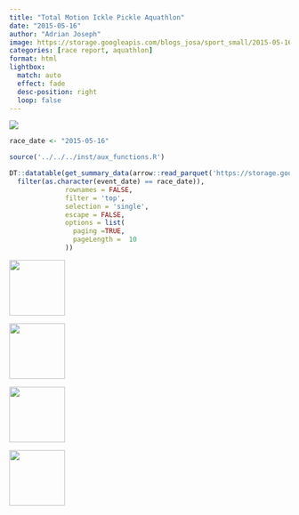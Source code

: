 ```yaml
---
title: "Total Motion Ickle Pickle Aquathlon"
date: "2015-05-16"
author: "Adrian Joseph"
image: https://storage.googleapis.com/blogs_josa/sport_small/2015-05-16_TOTAL_MOTION_ICKLE_PICKLE_AQUATHLON/img/00.png
categories: [race report, aquathlon]
format: html
lightbox:
  match: auto
  effect: fade
  desc-position: right
  loop: false
---
```


![](https://storage.googleapis.com/blogs_josa/sport_small/2015-05-16_TOTAL_MOTION_ICKLE_PICKLE_AQUATHLON/img/00.png)


```r
race_date <- "2015-05-16"

source('../../../inst/aux_functions.R')

DT::datatable(get_summary_data(arrow::read_parquet('https://storage.googleapis.com/blogs_josa/sport/parquets/main_dataset.parquet') |>
  filter(as.character(event_date) == race_date)),
              rownames = FALSE,
              filter = 'top',
              selection = 'single',
              escape = FALSE,
              options = list(
                paging =TRUE,
                pageLength =  10
              ))
```




::: {layout-ncol=4}
![](https://storage.googleapis.com/blogs_josa/sport_small/2015-05-16_TOTAL_MOTION_ICKLE_PICKLE_AQUATHLON/img/00.png){ width="100" group="hi" }

![](https://storage.googleapis.com/blogs_josa/sport_small/2015-05-16_TOTAL_MOTION_ICKLE_PICKLE_AQUATHLON/img/01.png){ width="100" group="hi" }

![](https://storage.googleapis.com/blogs_josa/sport_small/2015-05-16_TOTAL_MOTION_ICKLE_PICKLE_AQUATHLON/img/02.png){ width="100" group="hi" }

![](https://storage.googleapis.com/blogs_josa/sport_small/2015-05-16_TOTAL_MOTION_ICKLE_PICKLE_AQUATHLON/img/03.jpg){ width="100" group="hi" }


:::
